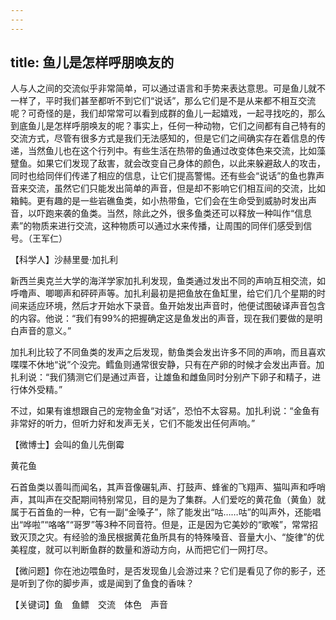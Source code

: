 ```yaml
---
---
---
```

title: 鱼儿是怎样呼朋唤友的
---




人与人之间的交流似乎非常简单，可以通过语言和手势来表达意思。可是鱼儿就不一样了，平时我们甚至都听不到它们“说话”，那么它们是不是从来都不相互交流呢？可奇怪的是，我们却常常可以看到成群的鱼儿一起嬉戏，一起寻找吃的，那么到底鱼儿是怎样呼朋唤友的呢？事实上，任何一种动物，它们之间都有自己特有的交流方式，尽管有很多方式是我们无法感知的，但是它们之间确实存在着信息的传递，当然鱼儿也在这个行列中。有些生活在热带的鱼通过改变体色来交流，比如藻躄鱼。如果它们发现了敌害，就会改变自己身体的颜色，以此来躲避敌人的攻击，同时也给同伴们传递了相应的信息，让它们提高警惕。还有些会“说话”的鱼也靠声音来交流，虽然它们只能发出简单的声音，但是却不影响它们相互间的交流，比如箱鲀。更有趣的是一些岩礁鱼类，如小热带鱼，它们会在生命受到威胁时发出声音，以吓跑来袭的鱼类。当然，除此之外，很多鱼类还可以释放一种叫作“信息素”的物质来进行交流，这种物质可以通过水来传播，让周围的同伴们感受到信号。（王军仁）





【科学人】沙赫里曼·加扎利

新西兰奥克兰大学的海洋学家加扎利发现，鱼类通过发出不同的声响互相交流，如呼噜声、唧唧声和砰砰声等。加扎利最初是把鱼放在鱼缸里，给它们几个星期的时间来适应环境，然后才开始水下录音。鱼开始发出声音时，他便试图破译声音包含的内容。他说：“我们有99%的把握确定这是鱼发出的声音，现在我们要做的是明白声音的意义。”

加扎利比较了不同鱼类的发声之后发现，鲂鱼类会发出许多不同的声响，而且喜欢喋喋不休地“说”个没完。鳕鱼则通常很安静，只有在产卵的时候才会发出声音。加扎利说：“我们猜测它们是通过声音，让雄鱼和雌鱼同时分别产下卵子和精子，进行体外受精。”

不过，如果有谁想跟自己的宠物金鱼“对话”，恐怕不太容易。加扎利说：“金鱼有非常好的听力，但听力好和发声无关，它们不能发出任何声响。”

【微博士】会叫的鱼儿先倒霉

黄花鱼



石首鱼类以善叫而闻名，其声音像碾轧声、打鼓声、蜂雀的飞翔声、猫叫声和呼哨声，其叫声在交配期间特别常见，目的是为了集群。人们爱吃的黄花鱼（黄鱼）就属于石首鱼的一种，它有一副“金嗓子”，除了能发出“咕……咕”的叫声外，还能唱出“哗啦”“咯咯”“哥罗”等3种不同音符。但是，正是因为它美妙的“歌喉”，常常招致灭顶之灾。有经验的渔民根据黄花鱼所具有的特殊嗓音、音量大小、“旋律”的优美程度，就可以判断鱼群的数量和游动方向，从而把它们一网打尽。

【微问题】你在池边喂鱼时，是否发现鱼儿会游过来？它们是看见了你的影子，还是听到了你的脚步声，或是闻到了鱼食的香味？

【关键词】鱼　鱼鳔　交流　体色　声音
